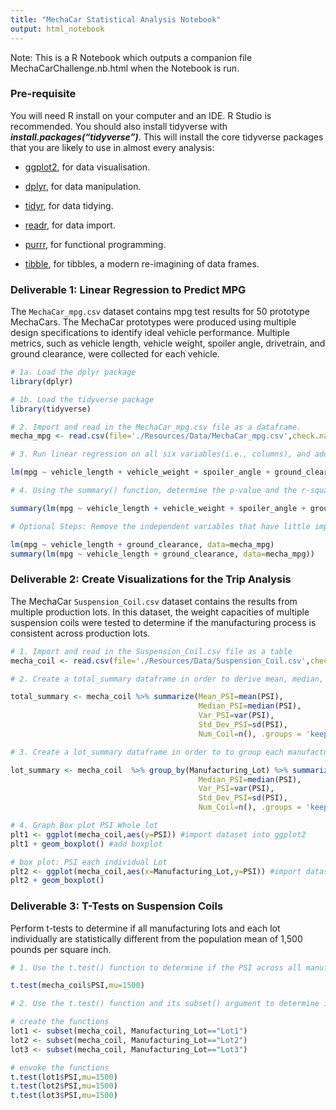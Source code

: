 ```yaml
---
title: "MechaCar Statistical Analysis Notebook"
output: html_notebook
---
```


Note: This is a R Notebook which outputs a companion file MechaCarChallenge.nb.html when the Notebook is run.

### **Pre-requisite** 

You will need R install on your computer and an IDE. R Studio is recommended. You should also install tidyverse with ***install.packages("tidyverse")***. This will install the core tidyverse packages that you are likely to use in almost every analysis:

-   [ggplot2](https://ggplot2.tidyverse.org/), for data visualisation.

-   [dplyr](https://dplyr.tidyverse.org), for data manipulation.

-   [tidyr](https://tidyr.tidyverse.org), for data tidying.

-   [readr](https://readr.tidyverse.org/), for data import.

-   [purrr](https://purrr.tidyverse.org/), for functional programming.

-   [tibble](https://tibble.tidyverse.org), for tibbles, a modern re-imagining of data frames.

### **Deliverable 1: Linear Regression to Predict MPG**

The `MechaCar_mpg.csv` dataset contains mpg test results for 50 prototype MechaCars. The MechaCar prototypes were produced using multiple design specifications to identify ideal vehicle performance. Multiple metrics, such as vehicle length, vehicle weight, spoiler angle, drivetrain, and ground clearance, were collected for each vehicle.

```r
# 1a. Load the dplyr package
library(dplyr)
```

```r
# 1b. Load the tidyverse package
library(tidyverse)
```

```r
# 2. Import and read in the MechaCar_mpg.csv file as a dataframe.
mecha_mpg <- read.csv(file='./Resources/Data/MechaCar_mpg.csv',check.names=F,stringsAsFactors = F) 
```

```r
# 3. Run linear regression on all six variables(i.e., columns), and add the dataframe as the data parameter.

lm(mpg ~ vehicle_length + vehicle_weight + spoiler_angle + ground_clearance + AWD, data=mecha_mpg)

```

```r
# 4. Using the summary() function, determine the p-value and the r-squared value for the linear regression model.

summary(lm(mpg ~ vehicle_length + vehicle_weight + spoiler_angle + ground_clearance + AWD, data=mecha_mpg)) 

```

```r
# Optional Steps: Remove the independent variables that have little impact on predicting mpg to see impact

lm(mpg ~ vehicle_length + ground_clearance, data=mecha_mpg)
summary(lm(mpg ~ vehicle_length + ground_clearance, data=mecha_mpg)) 
```

### **Deliverable 2: Create Visualizations for the Trip Analysis**

The MechaCar `Suspension_Coil.csv` dataset contains the results from multiple production lots. In this dataset, the weight capacities of multiple suspension coils were tested to determine if the manufacturing process is consistent across production lots.

```r
# 1. Import and read in the Suspension_Coil.csv file as a table
mecha_coil <- read.csv(file='./Resources/Data/Suspension_Coil.csv',check.names=F,stringsAsFactors = F) 
```

```r
# 2. Create a total_summary dataframe in order to derive mean, median, variance, and standard deviation of the suspension coil’s PSI column

total_summary <- mecha_coil %>% summarize(Mean_PSI=mean(PSI),
                                          Median_PSI=median(PSI),
                                          Var_PSI=var(PSI),
                                          Std_Dev_PSI=sd(PSI),
                                          Num_Coil=n(), .groups = 'keep')
```

```r
# 3. Create a lot_summary dataframe in order to to group each manufacturing lot by the mean, median, variance, and standard deviation of the suspension coil’s PSI column.

lot_summary <- mecha_coil  %>% group_by(Manufacturing_Lot) %>% summarize(Mean_PSI=mean(PSI),
                                          Median_PSI=median(PSI),
                                          Var_PSI=var(PSI),
                                          Std_Dev_PSI=sd(PSI),
                                          Num_Coil=n(), .groups = 'keep')        
```

```r
# 4. Graph Box plot PSI Whole lot
plt1 <- ggplot(mecha_coil,aes(y=PSI)) #import dataset into ggplot2
plt1 + geom_boxplot() #add boxplot

```

```r

# box plot: PSI each individual Lot
plt2 <- ggplot(mecha_coil,aes(x=Manufacturing_Lot,y=PSI)) #import dataset into ggplot2
plt2 + geom_boxplot()
```

### **Deliverable 3:  T-Tests on Suspension Coils**

Perform t-tests to determine if all manufacturing lots and each lot individually are statistically different from the population mean of 1,500 pounds per square inch.

```r
# 1. Use the t.test() function to determine if the PSI across all manufacturing lots is statistically different from the population mean of 1,500 pounds per square inch.

t.test(mecha_coil$PSI,mu=1500)
```

```r
# 2. Use the t.test() function and its subset() argument to determine if the PSI for each manufacturing lot is statistically different from the population mean of 1,500 pounds per square inch.

# create the functions
lot1 <- subset(mecha_coil, Manufacturing_Lot=="Lot1")
lot2 <- subset(mecha_coil, Manufacturing_Lot=="Lot2")
lot3 <- subset(mecha_coil, Manufacturing_Lot=="Lot3")

# envoke the functions 
t.test(lot1$PSI,mu=1500)
t.test(lot2$PSI,mu=1500)
t.test(lot3$PSI,mu=1500)
```
